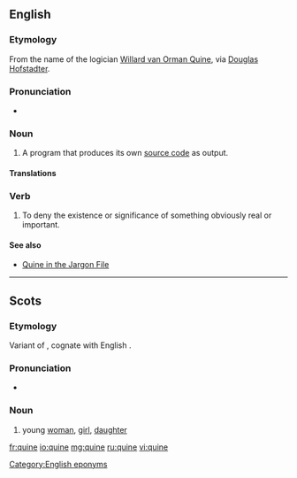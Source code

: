 ==English==
{{wikipedia}}

===Etymology===
From the name of the logician [[w:Willard Van Orman Quine|Willard van Orman Quine]], via [[w:Douglas Hofstadter|Douglas Hofstadter]].

===Pronunciation===
* {{a|US}} {{IPA|/kwaɪn/|lang=en}}

===Noun===
{{en-noun}}

# {{context|computing|lang=en}} A program that produces its own [[source code]] as output.

==== Translations ====
{{trans-top|program that outputs its own source code}}
{{trans-mid}}
{{trans-bottom}}


===Verb===
{{en-verb|quin|es}}

# {{context|philosophy|lang=en}} To deny the existence or significance of something obviously real or important.

====See also====
* [http://www.catb.org/jargon/html/Q/quine.html Quine in the Jargon File]

[[Category:English eponyms]]

----

==Scots==

===Etymology===
Variant of {{term|quean|lang=sco}}, cognate with English {{term|queen|lang=en}}.

===Pronunciation===
* {{IPA|/kwəin/|lang=sco}}

===Noun===
{{sco-noun}}

# {{context|Doric|lang=sco}} young [[woman]], [[girl]], [[daughter]]

[[fr:quine]]
[[io:quine]]
[[mg:quine]]
[[ru:quine]]
[[vi:quine]]